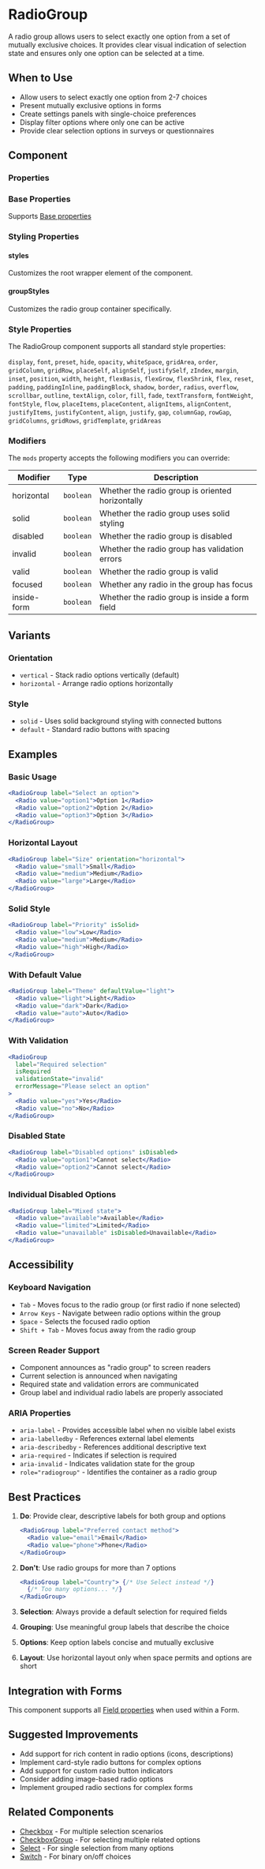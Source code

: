 
<Meta of={RadioGroupStories} />

# RadioGroup

A radio group allows users to select exactly one option from a set of mutually exclusive choices. It provides clear visual indication of selection state and ensures only one option can be selected at a time.

## When to Use

- Allow users to select exactly one option from 2-7 choices
- Present mutually exclusive options in forms
- Create settings panels with single-choice preferences
- Display filter options where only one can be active
- Provide clear selection options in surveys or questionnaires

## Component

<Story of={RadioGroupStories.Default} />

### Properties

<Controls of={RadioGroupStories.Default} />

### Base Properties

Supports [Base properties](/base-properties.md)

### Styling Properties

#### styles

Customizes the root wrapper element of the component.

#### groupStyles

Customizes the radio group container specifically.

### Style Properties

The RadioGroup component supports all standard style properties:

`display`, `font`, `preset`, `hide`, `opacity`, `whiteSpace`, `gridArea`, `order`, `gridColumn`, `gridRow`, `placeSelf`, `alignSelf`, `justifySelf`, `zIndex`, `margin`, `inset`, `position`, `width`, `height`, `flexBasis`, `flexGrow`, `flexShrink`, `flex`, `reset`, `padding`, `paddingInline`, `paddingBlock`, `shadow`, `border`, `radius`, `overflow`, `scrollbar`, `outline`, `textAlign`, `color`, `fill`, `fade`, `textTransform`, `fontWeight`, `fontStyle`, `flow`, `placeItems`, `placeContent`, `alignItems`, `alignContent`, `justifyItems`, `justifyContent`, `align`, `justify`, `gap`, `columnGap`, `rowGap`, `gridColumns`, `gridRows`, `gridTemplate`, `gridAreas`

### Modifiers

The `mods` property accepts the following modifiers you can override:

| Modifier | Type | Description |
|----------|------|-------------|
| horizontal | `boolean` | Whether the radio group is oriented horizontally |
| solid | `boolean` | Whether the radio group uses solid styling |
| disabled | `boolean` | Whether the radio group is disabled |
| invalid | `boolean` | Whether the radio group has validation errors |
| valid | `boolean` | Whether the radio group is valid |
| focused | `boolean` | Whether any radio in the group has focus |
| inside-form | `boolean` | Whether the radio group is inside a form field |

## Variants

### Orientation

- `vertical` - Stack radio options vertically (default)
- `horizontal` - Arrange radio options horizontally

### Style

- `solid` - Uses solid background styling with connected buttons
- `default` - Standard radio buttons with spacing

## Examples

### Basic Usage

```jsx
<RadioGroup label="Select an option">
  <Radio value="option1">Option 1</Radio>
  <Radio value="option2">Option 2</Radio>
  <Radio value="option3">Option 3</Radio>
</RadioGroup>
```

### Horizontal Layout

```jsx
<RadioGroup label="Size" orientation="horizontal">
  <Radio value="small">Small</Radio>
  <Radio value="medium">Medium</Radio>
  <Radio value="large">Large</Radio>
</RadioGroup>
```

### Solid Style

```jsx
<RadioGroup label="Priority" isSolid>
  <Radio value="low">Low</Radio>
  <Radio value="medium">Medium</Radio>
  <Radio value="high">High</Radio>
</RadioGroup>
```

### With Default Value

```jsx
<RadioGroup label="Theme" defaultValue="light">
  <Radio value="light">Light</Radio>
  <Radio value="dark">Dark</Radio>
  <Radio value="auto">Auto</Radio>
</RadioGroup>
```

### With Validation

```jsx
<RadioGroup 
  label="Required selection"
  isRequired
  validationState="invalid"
  errorMessage="Please select an option"
>
  <Radio value="yes">Yes</Radio>
  <Radio value="no">No</Radio>
</RadioGroup>
```

### Disabled State

```jsx
<RadioGroup label="Disabled options" isDisabled>
  <Radio value="option1">Cannot select</Radio>
  <Radio value="option2">Cannot select</Radio>
</RadioGroup>
```

### Individual Disabled Options

```jsx
<RadioGroup label="Mixed state">
  <Radio value="available">Available</Radio>
  <Radio value="limited">Limited</Radio>
  <Radio value="unavailable" isDisabled>Unavailable</Radio>
</RadioGroup>
```

## Accessibility

### Keyboard Navigation

- `Tab` - Moves focus to the radio group (or first radio if none selected)
- `Arrow Keys` - Navigate between radio options within the group
- `Space` - Selects the focused radio option
- `Shift + Tab` - Moves focus away from the radio group

### Screen Reader Support

- Component announces as "radio group" to screen readers
- Current selection is announced when navigating
- Required state and validation errors are communicated
- Group label and individual radio labels are properly associated

### ARIA Properties

- `aria-label` - Provides accessible label when no visible label exists
- `aria-labelledby` - References external label elements
- `aria-describedby` - References additional descriptive text
- `aria-required` - Indicates if selection is required
- `aria-invalid` - Indicates validation state for the group
- `role="radiogroup"` - Identifies the container as a radio group

## Best Practices

1. **Do**: Provide clear, descriptive labels for both group and options
   ```jsx
   <RadioGroup label="Preferred contact method">
     <Radio value="email">Email</Radio>
     <Radio value="phone">Phone</Radio>
   </RadioGroup>
   ```

2. **Don't**: Use radio groups for more than 7 options
   ```jsx
   <RadioGroup label="Country"> {/* Use Select instead */}
     {/* Too many options... */}
   </RadioGroup>
   ```

3. **Selection**: Always provide a default selection for required fields
4. **Grouping**: Use meaningful group labels that describe the choice
5. **Options**: Keep option labels concise and mutually exclusive
6. **Layout**: Use horizontal layout only when space permits and options are short

## Integration with Forms

This component supports all [Field properties](/field-properties.md) when used within a Form.

## Suggested Improvements

- Add support for rich content in radio options (icons, descriptions)
- Implement card-style radio buttons for complex options
- Add support for custom radio button indicators
- Consider adding image-based radio options
- Implement grouped radio sections for complex forms

## Related Components

- [Checkbox](/components/Checkbox) - For multiple selection scenarios
- [CheckboxGroup](/components/CheckboxGroup) - For selecting multiple related options
- [Select](/components/Select) - For single selection from many options
- [Switch](/components/Switch) - For binary on/off choices
